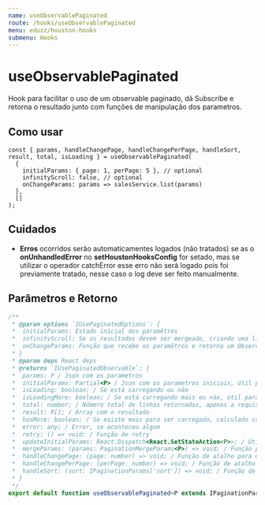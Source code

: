 ```yaml
---
name: useObservablePaginated
route: /hooks/useObservablePaginated
menu: eduzz/houston-hooks
submenu: Hooks
---
```


# useObservablePaginated

Hook para facilitar o uso de um observable paginado, dá Subscribe e retorna
o resultado junto com funções de manipulação dos parametros.

## Como usar

```tsx
const { params, handleChangePage, handleChangePerPage, handleSort, result, total, isLoading } = useObservablePaginated(
  {
    initialParams: { page: 1, perPage: 5 }, // optional
    infinityScroll: false, // optional
    onChangeParams: params => salesService.list(params)
  },
  []
);
```

## Cuidados

- **Erros** ocorridos serão automaticamentes logados (não tratados) se as o **onUnhandledError** no **setHoustonHooksConfig**
  for setado, mas se utilizar o operador catchError esse erro não será logado pois foi previamente tratado,
  nesse caso o log deve ser feito manualmente.

## Parâmetros e Retorno

```ts
/**
 * @param options `IUsePaginatedOptions`: {
 *  initialParams: Estado inicial dos paramêtros
 *  infinityScroll: Se os resultados devem ser mergeado, criando uma lista infinita.
 *  onChangeParams: Função que recebe os paramêtros e retorna um Observable
 * }
 * @param deps React deps
 * @returns `IUsePaginatedObservable`: {
 *  params: P / Json com os parametros
 *  initialParams: Partial<P> / Json com os parametros iniciais, útil para um reset de filtros
 *  isLoading: boolean; / Se está carregando ou não
 *  isLoadingMore: boolean; / Se está carregando mais ou não, útil para o infinityScroll
 *  total: number; / Número total de linhas retornadas, apenas a requisição da pagina inicial é necessário retornar o total, as outras paginas podem retonar null
 *  result: R[]; / Array com o resultado
 *  hasMore: boolean; / Se existe mais para ser carregado, calculado com base do total, útil para o infinityScroll
 *  error: any; / Error, se aconteceu algum
 *  retry: () => void; / Função de retry
 *  updateInitialParams: React.Dispatch<React.SetStateAction<P>>; / Útil para alterar o reset de um filtro
 *  mergeParams: (params: PaginationMergeParams<P>) => void; / Função para atualizar os paramentros pode ser o valor em sí o uma função que recebe o valor atual
 *  handleChangePage: (page: number) => void; / Função de atalho para o mergeParams({ page: 1})
 *  handleChangePerPage: (perPage: number) => void; / Função de atalho para o mergeParams({ perPge: 1})
 *  handleSort: (sort: IPaginationParams['sort']) => void; / Função de atalho para o mergeParams({ sort: { field: 'name', direction: 'asc' }  })
 * }
 */
export default function useObservablePaginated<P extends IPaginationParams, R>(options: IUsePaginatedOptions<P, R>, , deps: React.DependencyList): IUsePaginatedObservable<P, R>
```
